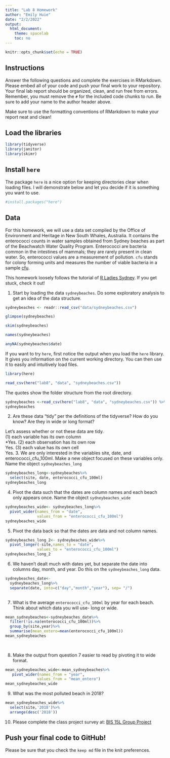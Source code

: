```yaml
---
title: "Lab 8 Homework"
author: "Emily Huie"
date: "2/2/2022"
output:
  html_document:
    theme: spacelab
    toc: no
---
```


```r
knitr::opts_chunk$set(echo = TRUE)
```

## Instructions
Answer the following questions and complete the exercises in RMarkdown. Please embed all of your code and push your final work to your repository. Your final lab report should be organized, clean, and run free from errors. Remember, you must remove the `#` for the included code chunks to run. Be sure to add your name to the author header above.  

Make sure to use the formatting conventions of RMarkdown to make your report neat and clean!  

## Load the libraries
```r
library(tidyverse)
library(janitor)
library(skimr)
``` 

## Install `here`
The package `here` is a nice option for keeping directories clear when loading files. I will demonstrate below and let you decide if it is something you want to use.  
```r
#install.packages("here")
```

## Data
For this homework, we will use a data set compiled by the Office of Environment and Heritage in New South Whales, Australia. It contains the enterococci counts in water samples obtained from Sydney beaches as part of the Beachwatch Water Quality Program. Enterococci are bacteria common in the intestines of mammals; they are rarely present in clean water. So, enterococci values are a measurement of pollution. `cfu` stands for colony forming units and measures the number of viable bacteria in a sample [cfu](https://en.wikipedia.org/wiki/Colony-forming_unit).   

This homework loosely follows the tutorial of [R Ladies Sydney](https://rladiessydney.org/). If you get stuck, check it out!  

1. Start by loading the data `sydneybeaches`. Do some exploratory analysis to get an idea of the data structure.
```r
sydneybeaches <- readr::read_csv("data/sydneybeaches.csv")
```
```r
glimpse(sydneybeaches)
```
```r
skim(sydneybeaches)
```
```r
names(sydneybeaches)
```
```r
anyNA(sydneybeaches$date)
```

If you want to try `here`, first notice the output when you load the `here` library. It gives you information on the current working directory. You can then use it to easily and intuitively load files.
```r
library(here)
```
```r
read_csv(here("lab8", "data", "sydneybeaches.csv"))

```

The quotes show the folder structure from the root directory.
```r
sydneybeaches <-read_csv(here("lab8", "data", "sydneybeaches.csv")) %>% janitor::clean_names()
sydneybeaches
```

2. Are these data "tidy" per the definitions of the tidyverse? How do you know? Are they in wide or long format?

Let's assess whether or not these data are tidy.  
(1) each variable has its own column  
*Yes. 
(2) each observation has its own row  
Yes. 
(3) each value has its own cell  
Yes.
3. We are only interested in the variables site, date, and enterococci_cfu_100ml. Make a new object focused on these variables only. Name the object `sydneybeaches_long`
```r
sydneybeaches_long<-sydneybeaches%>%
  select(site, date, enterococci_cfu_100ml)
sydneybeaches_long
```


4. Pivot the data such that the dates are column names and each beach only appears once. Name the object `sydneybeaches_wide`
```r
sydneybeaches_wide<- sydneybeaches_long%>%
  pivot_wider(names_from = "date",
              values_from = "enterococci_cfu_100ml")
sydneybeaches_wide
```


5. Pivot the data back so that the dates are data and not column names.

```r
sydneybeaches_long_2<- sydneybeaches_wide%>%
  pivot_longer(-site,names_to = "date",
              values_to = "enterococci_cfu_100ml")
sydneybeaches_long_2
```

6. We haven't dealt much with dates yet, but separate the date into columns day, month, and year. Do this on the `sydneybeaches_long` data.


```r
sydneybeaches_date<-
  sydneybeaches_long%>%
  separate(date, into=c("day","month","year"), sep= "/")
  
```


7. What is the average `enterococci_cfu_100ml` by year for each beach. Think about which data you will use- long or wide.
```r
mean_sydneybeaches<-sydneybeaches_date%>%
  filter(!is.na(enterococci_cfu_100ml))%>%
  group_by(site,year)%>%
  summarise(mean_entero=mean(enterococci_cfu_100ml))
mean_sydneybeaches
  
  
```


8. Make the output from question 7 easier to read by pivoting it to wide format.
```r
mean_sydneybeaches_wide<-mean_sydneybeaches%>%
   pivot_wider(names_from = "year",
              values_from = "mean_entero")
mean_sydneybeaches_wide
```


9. What was the most polluted beach in 2018?

```r
mean_sydneybeaches_wide%>%
  select(site,'2018')%>%
  arrange(desc('2018'))
```



10. Please complete the class project survey at: [BIS 15L Group Project](https://forms.gle/H2j69Z3ZtbLH3efW6)


## Push your final code to GitHub!
Please be sure that you check the `keep md` file in the knit preferences.   